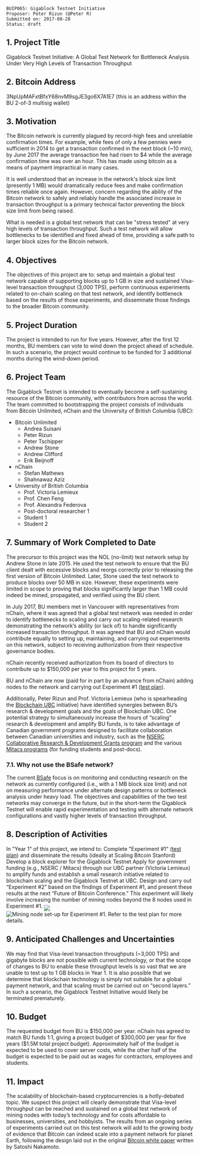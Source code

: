 <pre>
BUIP065: Gigablock Testnet Initiative
Proposer: Peter Rizun (@Peter R)
Submitted on: 2017-08-28
Status: draft
</pre>

==1. Project Title==

Gigablock Testnet Initiative: A Global Test Network for Bottleneck Analysis Under Very High Levels of Transaction Throughput

==2. Bitcoin Address==

3NpUpMAFxtBfxY68nvM9sgJE3go6X7A1E7 (this is an address within the BU 2-of-3 multisig wallet)

==3. Motivation==

The Bitcoin network is currently plagued by record-high fees and unreliable confirmation times. For example, while fees of only a few pennies were sufficient in 2014 to get a transaction confirmed in the next block (~10 min), by June 2017 the average transaction fee had risen to $4 while the average confirmation time was over an hour. This has made using bitcoin as a means of payment impractical in many cases.

It is well understood that an increase in the network's block size limit (presently 1 MB) would dramatically reduce fees and make confirmation times reliable once again. However, concern regarding the ability of the Bitcoin network to safely and reliably handle the associated increase in transaction throughput is a primary technical factor preventing the block size limit from being raised.

What is needed is a global test network that can be "stress tested" at very high levels of transaction throughput. Such a test network will allow bottlenecks to be identified and fixed ahead of time, providing a safe path to larger block sizes for the Bitcoin network.

==4. Objectives==

The objectives of this project are to:
setup and maintain a global test network capable of supporting blocks up to 1 GB in size and sustained Visa-level transaction throughput (3,000 TPS),
perform continuous experiments related to on-chain scaling on that test network, and
identify bottleneck based on the results of those experiments, and
disseminate those findings to the broader Bitcoin community.

==5. Project Duration==

The project is intended to run for five years. However, after the first 12 months, BU members can vote to wind down the project ahead of schedule. In such a scenario, the project would continue to be funded for 3 additional months during the wind-down period.

==6. Project Team==

The Gigablock Testnet is intended to eventually become a self-sustaining resource of the Bitcoin community, with contributors from across the world. The team committed to bootstrapping the project consists of individuals from Bitcoin Unlimited, nChain and the University of British Columbia (UBC):

* Bitcoin Unlimited
** Andrea Suisani
** Peter Rizun
** Peter Tschipper
** Andrew Stone
** Andrew Clifford
** Erik Beijnoff
* nChain
** Stefan Mathews
** Shahnawaz Aziz
* University of British Columbia
** Prof. Victoria Lemieux
** Prof. Chen Feng
** Prof. Alexandra Federova
** Post-doctoral researcher 1
** Student 1
** Student 2

==7. Summary of Work Completed to Date==

The precursor to this project was the NOL (no-limit) test network setup by Andrew Stone in late 2015. He used the test network to ensure that the BU client dealt with excessive blocks and reorgs correctly prior to releasing the first version of Bitcoin Unlimited. Later, Stone used the test network to produce blocks over 50 MB in size. However, these experiments were limited in scope to proving that blocks significantly larger than 1 MB could indeed be mined, propagated, and verified using the BU client.

In July 2017, BU members met in Vancouver with representatives from nChain, where it was agreed that a global test network was needed in order to identify bottlenecks to scaling and carry out scaling-related research demonstrating the network’s ability (or lack of) to handle significantly increased transaction throughput. It was agreed that BU and nChain would contribute equally to setting up, maintaining, and carrying out experiments on this network, subject to receiving authorization from their respective governance bodies.

nChain recently received authorization from its board of directors to contribute up to $150,000 per year to this project for 5 years.

BU and nChain are now (paid for in part by an advance from nChain) adding nodes to the network and carrying out Experiment #1 ([[https://www.dropbox.com/s/o9n7d03vbb1syia/Experiment_1.pdf?dl=0|test plan]]).

Additionally, Peter Rizun and Prof. Victoria Lemieux (who is spearheading the [[https://blockchainubc.ca/|Blockchain UBC]] initiative) have identified synergies between BU’s research & development goals and the goals of Blockchain UBC. One potential strategy to simultaneously increase the hours of “scaling” research & development and amplify BU funds, is to take advantage of Canadian government programs designed to facilitate collaboration between Canadian universities and industry, such as the [[http://www.nserc-crsng.gc.ca/Professors-Professeurs/RPP-PP/CRD-RDC_eng.asp|NSERC Collaborative Research & Development Grants program]] and the various [[https://www.mitacs.ca/en/programs|Mitacs programs]] (for funding students and post-docs).

===7.1. Why not use the BSafe network?===

The current [[http://www.bsafe.network/|BSafe]] focus is on monitoring and conducting research on the network as currently configured (i.e., with a 1 MB block size limit) and not on measuring performance under alternate design patterns or bottleneck analysis under heavy load. The objectives and capabilities of the two test networks may converge in the future, but in the short-term the Gigablock Testnet will enable rapid experimentation and testing with alternate network configurations and vastly higher levels of transaction throughput.

==8. Description of Activities==

In "Year 1" of this project, we intend to:
Complete "Experiment #1" ([[https://www.dropbox.com/s/o9n7d03vbb1syia/Experiment_1.pdf?dl=0|test plan]]) and disseminate the results (ideally at Scaling Bitcoin Stanford)
Develop a block explorer for the Gigablock Testnet
Apply for government funding (e.g., NSERC / Mitacs) through our UBC partner (Victoria Lemieux) to amplify funds and establish a small research initiative related to blockchain scaling and the Gigablock Testnet at UBC.
Design and carry out “Experiment #2” based on the findings of Experiment #1, and present these results at the next “Future of Bitcoin Conference.” This experiment will likely involve increasing the number of mining nodes beyond the 8 nodes used in Experiment #1.
<img src="media/bip-0135-states-small.png" align="middle"></img>
[[File:media/buip065.png|frame|Mining node set-up for Experiment #1. Refer to the test plan for more details.]]

==9. Anticipated Challenges and Uncertainties==

We may find that Visa-level transaction throughputs (~3,000 TPS) and gigabyte blocks are not possible with current technology, or that the scope of changes to BU to enable these throughput levels is so vast that we are unable to test up to 1 GB blocks in Year 1. It is also possible that we determine that blockchain technology is simply not suitable for a global payment network, and that scaling must be carried out on “second layers.” In such a scenario, the Gigablock Testnet Initiative would likely be terminated prematurely.

==10. Budget==

The requested budget from BU is $150,000 per year. nChain has agreed to match BU funds 1:1, giving a project budget of $300,000 per year for five years ($1.5M total project budget). Approximately half of the budget is expected to be used to cover server costs, while the other half of the budget is expected to be paid out as wages for contractors, employees and students.

==11. Impact==

The scalability of blockchain-based cryptocurrencies is a hotly-debated topic. We suspect this project will clearly demonstrate that Visa-level throughput can be reached and sustained on a global test network of mining nodes with today’s technology and for costs affordable to businesses, universities, and hobbyists. The results from an ongoing series of experiments carried out on this test network will add to the growing body of evidence that Bitcoin can indeed scale into a payment network for planet Earth, following the design laid out in the original [[https://bitcoin.com/bitcoin.pdf|Bitcoin white paper]] written by Satoshi Nakamoto.
